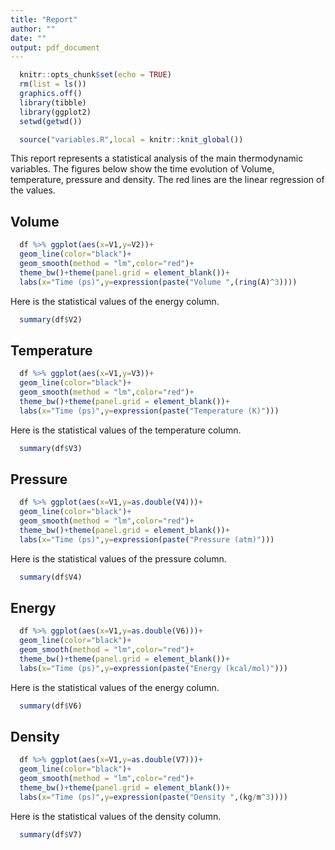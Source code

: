 ```yaml
---
title: "Report"
author: ""
date: ""
output: pdf_document
---
```


```r
  knitr::opts_chunk$set(echo = TRUE)
  rm(list = ls())
  graphics.off()
  library(tibble)
  library(ggplot2)
  setwd(getwd())
```

```r
  source("variables.R",local = knitr::knit_global())
```

This report represents a statistical analysis of the main thermodynamic variables. The figures below show the time evolution of Volume, temperature, pressure and density. The red lines are the linear regression of the values.

## Volume

```r
  df %>% ggplot(aes(x=V1,y=V2))+
  geom_line(color="black")+
  geom_smooth(method = "lm",color="red")+
  theme_bw()+theme(panel.grid = element_blank())+
  labs(x="Time (ps)",y=expression(paste("Volume ",(ring(A)^3))))
```

Here is the statistical values of the energy column.

```r
  summary(df$V2)
```

## Temperature

```r
  df %>% ggplot(aes(x=V1,y=V3))+
  geom_line(color="black")+
  geom_smooth(method = "lm",color="red")+
  theme_bw()+theme(panel.grid = element_blank())+
  labs(x="Time (ps)",y=expression(paste("Temperature (K)")))
```

Here is the statistical values of the temperature column.

```r
  summary(df$V3)
```

## Pressure

```r
  df %>% ggplot(aes(x=V1,y=as.double(V4)))+
  geom_line(color="black")+
  geom_smooth(method = "lm",color="red")+
  theme_bw()+theme(panel.grid = element_blank())+
  labs(x="Time (ps)",y=expression(paste("Pressure (atm)")))
```

Here is the statistical values of the pressure column.

```r
  summary(df$V4)
```

## Energy

```r
  df %>% ggplot(aes(x=V1,y=as.double(V6)))+
  geom_line(color="black")+
  geom_smooth(method = "lm",color="red")+
  theme_bw()+theme(panel.grid = element_blank())+
  labs(x="Time (ps)",y=expression(paste("Energy (kcal/mol)")))
```

Here is the statistical values of the energy column.

```r
  summary(df$V6)
```

## Density

```r
  df %>% ggplot(aes(x=V1,y=as.double(V7)))+
  geom_line(color="black")+
  geom_smooth(method = "lm",color="red")+
  theme_bw()+theme(panel.grid = element_blank())+
  labs(x="Time (ps)",y=expression(paste("Density ",(kg/m^3))))
```

Here is the statistical values of the density column.

```r
  summary(df$V7)
```

